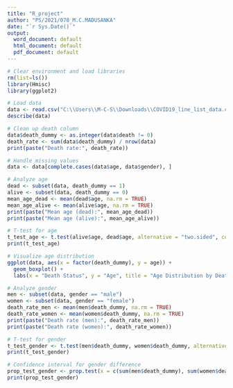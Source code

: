```yaml
---
title: "R_project"
author: "PS/2021/078_M.C.MADUSANKA"
date: "`r Sys.Date()`"
output:
  word_document: default
  html_document: default
  pdf_document: default
---
```

```r
# Clear environment and load libraries
rm(list=ls())
library(Hmisc)
library(ggplot2)

# Load data
data <- read.csv("C:\\Users\\M-C-S\\Downloads\\COVID19_line_list_data.csv")
describe(data)

# Clean up death column
data$death_dummy <- as.integer(data$death != 0)
death_rate <- sum(data$death_dummy) / nrow(data)
print(paste("Death rate:", death_rate))

# Handle missing values
data <- data[complete.cases(data$age, data$gender), ]

# Analyze age
dead <- subset(data, death_dummy == 1)
alive <- subset(data, death_dummy == 0)
mean_age_dead <- mean(dead$age, na.rm = TRUE)
mean_age_alive <- mean(alive$age, na.rm = TRUE)
print(paste("Mean age (dead):", mean_age_dead))
print(paste("Mean age (alive):", mean_age_alive))

# T-test for age
t_test_age <- t.test(alive$age, dead$age, alternative = "two.sided", conf.level = 0.99)
print(t_test_age)

# Visualize age distribution
ggplot(data, aes(x = factor(death_dummy), y = age)) +
  geom_boxplot() +
  labs(x = "Death Status", y = "Age", title = "Age Distribution by Death Status")

# Analyze gender
men <- subset(data, gender == "male")
women <- subset(data, gender == "female")
death_rate_men <- mean(men$death_dummy, na.rm = TRUE)
death_rate_women <- mean(women$death_dummy, na.rm = TRUE)
print(paste("Death rate (men):", death_rate_men))
print(paste("Death rate (women):", death_rate_women))

# T-test for gender
t_test_gender <- t.test(men$death_dummy, women$death_dummy, alternative = "two.sided", conf.level = 0.99)
print(t_test_gender)

# Confidence interval for gender difference
prop_test_gender <- prop.test(x = c(sum(men$death_dummy), sum(women$death_dummy)), n = c(nrow(men), nrow(women)), conf.level = 0.99)
print(prop_test_gender)




```

